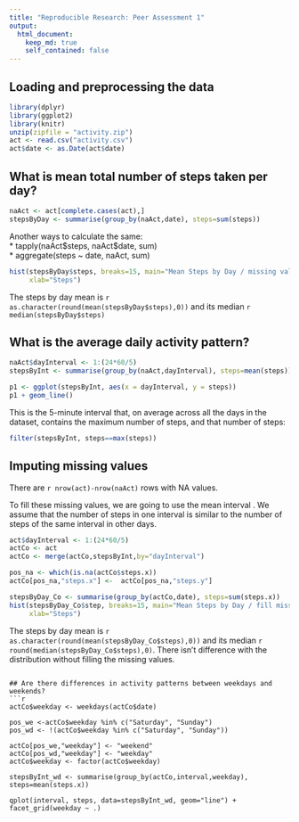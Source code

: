 ```yaml
---
title: "Reproducible Research: Peer Assessment 1"
output: 
  html_document:
    keep_md: true
    self_contained: false
---
```



## Loading and preprocessing the data
```r
library(dplyr)
library(ggplot2)
library(knitr)
unzip(zipfile = "activity.zip")
act <- read.csv("activity.csv")
act$date <- as.Date(act$date)

```

## What is mean total number of steps taken per day?
```r
naAct <- act[complete.cases(act),] 
stepsByDay <- summarise(group_by(naAct,date), steps=sum(steps))
```
Another ways to calculate the same:  
* tapply(naAct\$steps, naAct$date, sum)  
* aggregate(steps ~ date, naAct, sum)  

```r
hist(stepsByDay$steps, breaks=15, main="Mean Steps by Day / missing values", 
     xlab="Steps")
```
   
The steps by day mean is `r as.character(round(mean(stepsByDay$steps),0))` and its median   `r median(stepsByDay$steps)`


## What is the average daily activity pattern?
```r
naAct$dayInterval <- 1:(24*60/5)
stepsByInt <- summarise(group_by(naAct,dayInterval), steps=mean(steps))

p1 <- ggplot(stepsByInt, aes(x = dayInterval, y = steps))
p1 + geom_line()

```
    
This is the 5-minute interval that, on average across all the days in the dataset, contains the maximum number of steps, and that number of steps:   
```r
filter(stepsByInt, steps==max(steps))
```

## Imputing missing values

There are `r nrow(act)-nrow(naAct)` rows with NA values.

To fill these missing values, we are going to use the mean interval . We assume that the number of
steps in one interval is similar to the number of steps of the same interval in other days. 

```r
act$dayInterval <- 1:(24*60/5)
actCo <- act
actCo <- merge(actCo,stepsByInt,by="dayInterval")

pos_na <- which(is.na(actCo$steps.x))
actCo[pos_na,"steps.x"] <-  actCo[pos_na,"steps.y"]

stepsByDay_Co <- summarise(group_by(actCo,date), steps=sum(steps.x))
hist(stepsByDay_Co$step, breaks=15, main="Mean Steps by Day / fill missing values", 
     xlab="Steps")
```
   
The steps by day mean is `r as.character(round(mean(stepsByDay_Co$steps),0))` and its median   `r round(median(stepsByDay_Co$steps),0)`.
There isn't difference with the distribution without filling the missing values. 
```

## Are there differences in activity patterns between weekdays and weekends?
```r
actCo$weekday <- weekdays(actCo$date)

pos_we <-actCo$weekday %in% c("Saturday", "Sunday")
pos_wd <- !(actCo$weekday %in% c("Saturday", "Sunday"))

actCo[pos_we,"weekday"] <- "weekend"
actCo[pos_wd,"weekday"] <- "weekday"
actCo$weekday <- factor(actCo$weekday)

stepsByInt_wd <- summarise(group_by(actCo,interval,weekday), steps=mean(steps.x))

qplot(interval, steps, data=stepsByInt_wd, geom="line") + facet_grid(weekday ~ .)

```









